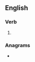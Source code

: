 ==English==

===Verb===
{{head|en|present participle}}

# {{present participle of|sliver|lang=en|nocat=1}}

===Anagrams===
* {{anagrams|en|a=egiilnrsv|Vierlings|liverings|relivings|revilings|rivelings|silvering}}